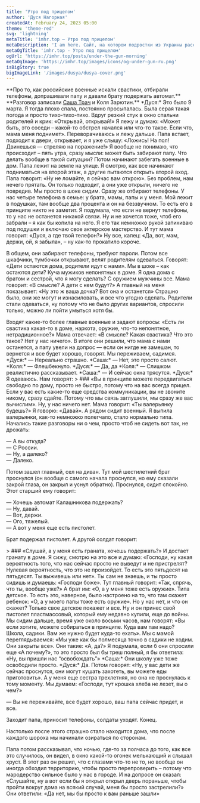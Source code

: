 ```yaml
---
title: 'Утро под прицелом'
author: 'Дуся Нагорная'
createdAt: February 24, 2023 05:00
theme: 'theme-red'
svg: 'lightning'
metaTitle: 'imhr.top — Утро под прицелом'
metaDescription: 'I am here. Сайт, на котором подростки из Украины рассказывают свои истории.'
metaOgTitle: 'imhr.top - Утро под прицелом'
ogUrl: 'https://imhr.top/posts/under-the-gun-morning'
metaOgImage: 'https://imhr.top/images/icons/og-under-gun-ru.png'
isBigStory: true
bigImageLink: '/images/dusya/dusya-cover.png'
---
```


<Heading img="/images/dusya/dusya-cover.png" photoLeft/>

<Medium>
  **Про то, как российские военные искали свастики, отбирали телефоны, допрашивали папу и давали брату подержать автомат.**
  **Разговор записали <a href="/ru/posts/odessa-tbilisi">Саша Трач</a> и Коля Зарютин.**
</Medium>

<Medium>
*Дуся:* Это было 9 марта. Я тогда плохо спала, постоянно просыпалась. Была серая такая погода и просто тихо-тихо-тихо. Вдруг резкий стук в окно спальни родителей и крик: «Открывай, открывай!» Я лежу и думаю: «Может быть, это соседи – какой-то обстрел начался или что-то такое. Если что, мама меня поднимет». Переворачиваюсь и лежу дальше. Папа встает, подходит к двери, открывает, и я уже слышу: «Ложись! На пол! Двинешься — стреляю на поражение!» Я вообще не понимаю, что происходит – пять утра, сразу мысли: может быть забирают папу. Что делать вообще в такой ситуации?
</Medium>

<Large>
  <PhotoFullPage className="mt-4"
    src="/images/dusya/start.jpg"
  />
</Large>

<Medium>
Потом начинают забегать военные в дом. Папа лежит на земле на улице. Я смотрю, как все начинают подниматься на второй этаж, а другие пытаются открыть второй вход. Папа говорит: «Ну не ломайте, я сейчас вам открою». Без проблем, нам нечего прятать. Он только подходит, а они уже открыли, ничего не повредив. Мы просто в шоке сидим. Сразу же отбирают телефоны. У нас четыре телефона в семье: у брата, мамы, папы и у меня. Мой лежит в подушках, там вообще два процента и он на беззвучном. То есть его в принципе никто не заметит. Я подумала, что если не вернут телефоны, то у нас не останется никакой связи. Ну и не хочется тоже, чтоб его забрали – я как бы копила на него. Я его так немножко рукой запихиваю под подушки и включаю свое актерское мастерство. И тут мама говорит: «Дуся, а где твой телефон?» Ну все, капец: «Да, вот, мам, держи, ой, я забыла», – ну как-то прокатило короче.

В общем, они забирают телефоны, требуют пароли. Потом все шкафчики, тумбочки открывают, велят родителям одеваться. Говорят: «Дети остаются дома, родители идут с нами». Мы в шоке – как остаются дети? Куча мужиков непонятных в доме. Я одна дома с братом и сестрой, что я могу сделать? С оружием мужчины все. Мама говорит: «В смысле? А дети с кем будут?» А главный на меня показывает: «Ну это ж ваша дочка? Вот она и останется» Страшно было, они же могут и изнасиловать, и все что угодно сделать. Родители стали одеваться, ну потому что не было других вариантов, спросили только, можно ли пойти умыться хотя бы.
</Medium>

<Large>
  <PhotoFullPage className="mt-4"
    src="/images/dusya/wtf.jpg"
  />
</Large>


<Medium>
Входят какие-то более главные военные и задают вопросы: «Есть ли свастика какая-то в доме, наркота, оружие, что-то непонятное, нетрадиционное?» Мама отвечает: «В смысле? Какая свастика? Что это такое? Нет у нас ничего». В итоге они решили, что мама с нами останется, а папу увели на допрос — если он нигде не замешан, то вернется и все будет хорошо, говорят. Мы переживаем, садимся. 
</Medium>

<Large>
<BorderedSection text='Что-то гремит, похоже на салют'>
    *Дуся:* — Нереально страшно.
    *Саша:* — Нет, это просто салют.
    *Коля:* — Флешбекнуло.
    *Дуся:* — Да, да
    *Коля:* — Слишком реалистично рассказывает.
    *Саша:* — И сейчас окна трясутся.
</BorderedSection>
</Large>

<Medium>
*Дуся:* Я одеваюсь. Нам говорят: 
</Medium>

<Large>
  > ### «Вы в принципе можете передвигаться свободно по дому, просто не быстро, потому что на вас всегда прицел. Если у вас есть какие-то еще средства коммуникации, вы не звоните никому, сразу сдайте. Потому что мы связь заглушили, мы сразу же вас вычислим». 
</Large>

<Medium>
Ну, у нас ничего нет. Мама говорит: «Ты валерьянку будешь?» Я говорю: «Давай». А рядом сидит военный. Я выпила валерьянки, как-то немножко полегчало, стало нормально типа. Начались такие разговоры ни о чем, просто чтоб не сидеть вот так, не дрожать:

— А вы откуда?  
— С России.  
— Ну, а далеко?  
— Далеко.

Потом зашел главный, сел на диван. Тут мой шестилетний брат проснулся (он вообще с самого начала проснулся, но ему сказали закрой глаза, он закрыл и уснул обратно). Проснулся, сидит спокойно. Этот старший ему говорит: 

— Хочешь автомат Калашникова подержать?  
— Ну, давай.  
— Вот, держи.  
— Ого, тяжелый.  
— А вот у меня еще есть пистолет. 

Брат подержал пистолет. А другой солдат говорит:
</Medium>

<Large>
  > ### «Слушай, а у меня есть граната, хочешь подержать?» И достает гранату в доме. 
</Large>

<Medium>
Я сижу, смотрю на это все и думаю: «Господи, ну какая вероятность того, что нас сейчас просто не выведут и не пристрелят? Нулевая вероятность, что это не произойдет. То есть это пятьдесят на пятьдесят. Ты выживешь или нет». Ты сам не знаешь, и ты просто сидишь и думаешь: «Господи боже». Тут главный говорит: «Так, спрячь, что ты, вообще уже?» А брат им: «О, а у меня тоже есть оружие». Типа детское. То есть это, наверное, было настроено на то, что там скажет ребенок: «О, а у моего папы тоже есть оружие». Но у нас нет, и что он скажет? Только свое детское покажет и все. Ну и он принес свой пистолет пластмассовый, который ему недавно купили, еще до войны.
</Medium>

<Large>
  <PhotoFullPage className="mt-4"
    src="/images/dusya/collaj.jpg"
  />
</Large>

<Medium>
Мы сидим дальше, время уже около восьми часов, нам говорят: «Вы если хотите, можете собираться в принципе. Куда вам там надо? Школа, садики. Вам же нужно будет куда-то ехать».  Мы с мамой переглядываемся: «Мы уже как бы полмесяца точно в садики не ходим. Они закрыты все». Они такие: «А, да?» Я подумала, если б они спросили еще  «А почему?», то это просто был бы треш полный, я бы ответила: «Ну, вы пришли нас “освобождать”»
</Medium>

<Medium>
*Саша:* Они школу уже тоже освободили просто. 
</Medium>

<Medium>
*Дуся:* Да. Потом говорят: «Ну, у вас дети же сейчас проснутся, они могут кушать захотеть, вы можете еды приготовить». А у меня еще сестра трехлетняя, но она не проснулась к тому моменту. Мы думаем: «Господи, тут крошка хлеба не лезет, вы о чем?» 

—  Вы не переживайте, все будет хорошо, ваш папа сейчас придет, и все.

Заходит папа, приносит телефоны, солдаты уходят. Конец. 
</Medium>

<Large>
  <PhotoFullPage className="mt-4"
    src="/images/dusya/final.jpg"
  />
</Large>

<Medium>
Настолько после этого страшно стало находится дома, что после каждого шороха мы начинали озираться по сторонам.

Папа потом рассказывал, что ночью, где-то за полчаса до того, как все это случилось, он видел, в окно какой-то огонек мелькающий и слышал хруст. В этот раз он решил, что с глазами что-то не то, но вообще он иногда обходил территорию, чтобы просто перепроверить – потому что мародерство сильное было у нас в городе. И на допросе он сказал: «Слушайте, ну а вот если бы я открыл открыл дверь пораньше, чтобы пройти вокруг дома на всякий случай, меня бы просто застрелили?» Они ответили: «Да нет, мы бы просто к вам раньше зашли»
</Medium>


